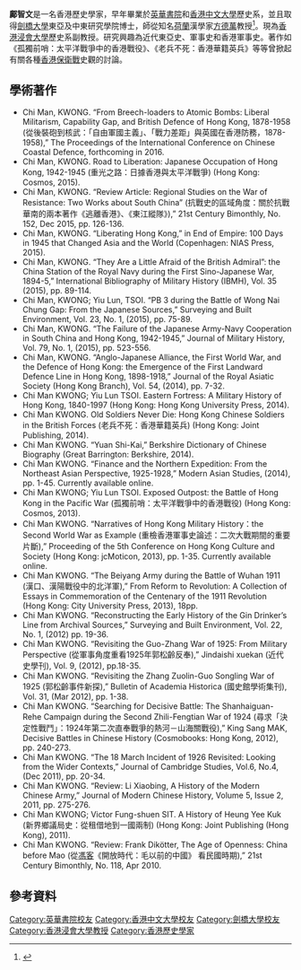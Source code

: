 '''鄺智文'''{{BD|1985年|3月1日||}}是一名香港歷史學家，早年畢業於[[英華書院|英華書院]]和[[香港中文大學|香港中文大學]]歷史系，並且取得[[劍橋大學|劍橋大學]]東亞及中東研究學院博士，師從知名[[荷蘭|荷蘭]]漢學家[[方德萬|方德萬]]教授<ref>{{Cite web |url=http://eyesonhkbu.hkbu.edu.hk/index.php/zh-TW/people/1052-dr-kwong-chi-man-a-broad-minded-and-carefree-history-scholar-2 |title=鄺智文博士：豁達隨心的歷史學者 |access-date=2017-01-04 |archive-url=https://web.archive.org/web/20170104164031/http://eyesonhkbu.hkbu.edu.hk/index.php/zh-TW/people/1052-dr-kwong-chi-man-a-broad-minded-and-carefree-history-scholar-2 |archive-date=2017-01-04 |dead-url=yes }}</ref>。現為[[香港浸會大學|香港浸會大學]]歷史系副教授。研究興趣為近代東亞史、軍事史和香港軍事史。著作如《孤獨前哨：太平洋戰爭中的香港戰役》、《老兵不死：香港華籍英兵》等等曾掀起有關各種[[香港保衛戰|香港保衛戰]]史觀的討論。

==學術著作==
*Chi Man, KWONG. “From Breech-loaders to Atomic Bombs: Liberal Militarism, Capability Gap, and British Defence of Hong Kong, 1878-1958 (從後裝砲到核武：「自由軍國主義」、「戰力差距」與英國在香港防務，1878-1958),” The Proceedings of the International Conference on Chinese Coastal Defence, forthcoming in 2016.
*Chi Man, KWONG. Road to Liberation: Japanese Occupation of Hong Kong, 1942-1945 (重光之路：日據香港與太平洋戰爭) (Hong Kong: Cosmos, 2015).
*Chi Man, KWONG. “Review Article: Regional Studies on the War of Resistance: Two Works about South China” (抗戰史的區域角度：關於抗戰華南的兩本著作《逃離香港》、《東江縱隊》),” 21st Century Bimonthly, No. 152, Dec 2015, pp. 126-136.
*Chi Man, KWONG. “Liberating Hong Kong,” in End of Empire: 100 Days in 1945 that Changed Asia and the World (Copenhagen: NIAS Press, 2015).
*Chi Man, KWONG. “They Are a Little Afraid of the British Admiral”: the China Station of the Royal Navy during the First Sino-Japanese War, 1894-5,” International Bibliography of Military History (IBMH), Vol. 35 (2015), pp. 89-114.
*Chi Man, KWONG; Yiu Lun, TSOI. “PB 3 during the Battle of Wong Nai Chung Gap: From the Japanese Sources,” Surveying and Built Environment, Vol. 23, No. 1, (2015), pp. 75-89.
*Chi Man, KWONG. “The Failure of the Japanese Army-Navy Cooperation in South China and Hong Kong, 1942-1945,” Journal of Military History, Vol. 79, No. 1, (2015), pp. 523-556.
*Chi Man, KWONG. “Anglo-Japanese Alliance, the First World War, and the Defence of Hong Kong: the Emergence of the First Landward Defence Line in Hong Kong, 1898-1918,” Journal of the Royal Asiatic Society (Hong Kong Branch), Vol. 54, (2014), pp. 7-32.
*Chi Man KWONG; Yiu Lun TSOI. Eastern Fortress: A Military History of Hong Kong, 1840-1997 (Hong Kong: Hong Kong University Press, 2014).
*Chi Man KWONG. Old Soldiers Never Die: Hong Kong Chinese Soldiers in the British Forces (老兵不死：香港華籍英兵) (Hong Kong: Joint Publishing, 2014).
*Chi Man KWONG. “Yuan Shi-Kai,” Berkshire Dictionary of Chinese Biography (Great Barrington: Berkshire, 2014).
*Chi Man KWONG. “Finance and the Northern Expedition: From the Northeast Asian Perspective, 1925-1928,” Modern Asian Studies, (2014), pp. 1-45. Currently available online.
*Chi Man KWONG; Yiu Lun TSOI. Exposed Outpost: the Battle of Hong Kong in the Pacific War (孤獨前哨：太平洋戰爭中的香港戰役) (Hong Kong: Cosmos, 2013).
*Chi Man KWONG. “Narratives of Hong Kong Military History：the Second World War as Example (重檢香港軍事史論述：二次大戰期間的重要片斷),” Proceeding of the 5th Conference on Hong Kong Culture and Society (Hong Kong: jcMoticon, 2013), pp. 1-35. Currently available online.
*Chi Man KWONG. “The Beiyang Army during the Battle of Wuhan 1911 (漢口、漢陽戰役中的北洋軍),” From Reform to Revolution: A Collection of Essays in Commemoration of the Centenary of the 1911 Revolution (Hong Kong: City University Press, 2013), 18pp.
*Chi Man KWONG. “Reconstructing the Early History of the Gin Drinker’s Line from Archival Sources,” Surveying and Built Environment, Vol. 22, No. 1, (2012) pp. 19-36.
*Chi Man KWONG. “Revisiting the Guo-Zhang War of 1925: From Military Perspective (從軍事角度重看1925年郭松齡反奉),” Jindaishi xuekan (近代史學刊), Vol. 9, (2012), pp.18-35.
*Chi Man KWONG. “Revisiting the Zhang Zuolin-Guo Songling War of 1925 (郭松齡事件新探),” Bulletin of Academia Historica (國史館學術集刊), Vol. 31, (Mar 2012), pp. 1-38.
*Chi Man KWONG. “Searching for Decisive Battle: The Shanhaiguan-Rehe Campaign during the Second Zhili-Fengtian War of 1924 (尋求「決定性戰鬥」：1924年第二次直奉戰爭的熱河－山海關戰役),” King Sang MAK, Decisive Battles in Chinese History (Cosmobooks: Hong Kong, 2012), pp. 240-273.
*Chi Man KWONG. “The 18 March Incident of 1926 Revisited: Looking from the Wider Contexts,” Journal of Cambridge Studies, Vol.6, No.4, (Dec 2011), pp. 20-34.
*Chi Man KWONG. “Review: Li Xiaobing, A History of the Modern Chinese Army,” Journal of Modern Chinese History, Volume 5, Issue 2, 2011, pp. 275-276.
*Chi Man KWONG; Victor Fung-shuen SIT. A History of Heung Yee Kuk (新界鄉議局史：從租借地到一國兩制) (Hong Kong: Joint Publishing (Hong Kong), 2011).
*Chi Man KWONG. “Review: Frank Dikötter, The Age of Openness: China before Mao (從[[馮客|馮客]]《開放時代：毛以前的中國》 看民國時期),” 21st Century Bimonthly, No. 118, Apr 2010.

==參考資料==
{{reflist}}
{{DEFAULTSORT:Kwong}}
[[Category:英華書院校友|Category:英華書院校友]]
[[Category:香港中文大學校友|Category:香港中文大學校友]]
[[Category:劍橋大學校友|Category:劍橋大學校友]]
[[Category:香港浸會大學教授|Category:香港浸會大學教授]]
[[Category:香港歷史學家|Category:香港歷史學家]]